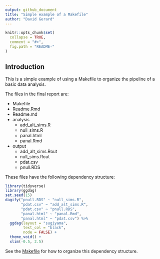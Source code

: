 ```yaml
---
output: github_document
title: "Simple example of a Makefile"
author: "David Gerard"
---
```


<!-- README.md is generated from README.Rmd. Please edit that file -->

```r
knitr::opts_chunk$set(
  collapse = TRUE,
  comment = "#>",
  fig.path = "README-"
)
```

## Introduction

This is a simple example of using a Makefile to organize the pipeline of a basic data analysis.

The files in the final report are:

- Makefile
- Readme.Rmd
- Readme.md
- analysis
    - add_alt_sims.R
    - null_sims.R
    - panal.html
    - panal.Rmd
- output
    - add_alt_sims.Rout
    - null_sims.Rout
    - pdat.csv
    - pnull.RDS

These files have the following dependency structure:

```r
library(tidyverse)
library(ggdag)
set.seed(15)
dagify("pnull.RDS" ~ "null_sims.R",
       "pdat.csv" ~ "add_alt_sims.R",
       "pdat.csv" ~ "pnull.RDS",
       "panal.html" ~ "panal.Rmd",
       "panal.html" ~ "pdat.csv") %>%
  ggdag(layout = "sugiyama",
        text_col = "black",
        node = FALSE) +
  theme_void() +
  xlim(-0.5, 2.5)
```

See the [Makefile](https://github.com/data-science-master/pvalue_sims/blob/master/Makefile) for how to organize this dependency structure.

